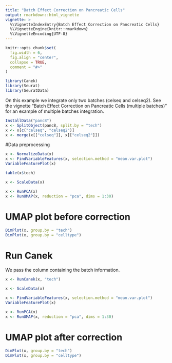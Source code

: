 ```yaml
---
title: "Batch Effect Correction on Pancreatic Cells"
output: rmarkdown::html_vignette
vignette: >
  %\VignetteIndexEntry{Batch Effect Correction on Pancreatic Cells}
  %\VignetteEngine{knitr::rmarkdown}
  %\VignetteEncoding{UTF-8}
---
```


```r
knitr::opts_chunk$set(
  fig.width = 6,
  fig.align = "center",
  collapse = TRUE,
  comment = "#>"
)
```


```r
library(Canek)
library(Seurat)
library(SeuratData)
```

On this example we integrate only two batches (celseq and celseq2). See the vignette "Batch Effect Correction on Pancreatic Cells (multiple batches)" for an example of multiple batches integration. 

```r
InstallData("panc8")
x <- SplitObject(panc8, split.by = "tech")
x <- x[c("celseq", "celseq2")]
x <- merge(x[["celseq"]], x[["celseq2"]])
```

#Data preprocessing
```r
x <- NormalizeData(x)
x <- FindVariableFeatures(x, selection.method = "mean.var.plot")
VariableFeaturePlot(x)
```

```r
table(x$tech)
```

```r
x <- ScaleData(x)
```

```r
x <- RunPCA(x)
x <- RunUMAP(x, reduction = "pca", dims = 1:30)
```

# UMAP plot before correction

```r
DimPlot(x, group.by = "tech")
DimPlot(x, group.by = "celltype")
```

# Run Canek

We pass the column containing the batch information.

```r
x <- RunCanek(x, "tech")
```


```r
x <- ScaleData(x)
```

```r
x <- FindVariableFeatures(x, selection.method = "mean.var.plot")
VariableFeaturePlot(x)
```

```r
x <- RunPCA(x)
x <- RunUMAP(x, reduction = "pca", dims = 1:30)
```

# UMAP plot after correction

```r
DimPlot(x, group.by = "tech")
DimPlot(x, group.by = "celltype")
```






